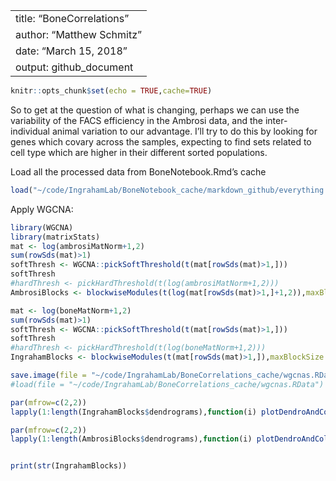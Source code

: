 
---
title: "BoneCorrelations"
author: "Matthew Schmitz"
date: "March 15, 2018"
output: github_document
---

```r
knitr::opts_chunk$set(echo = TRUE,cache=TRUE)
```


So to get at the question of what is changing, perhaps we can use the variability of the FACS efficiency in the Ambrosi data, and the inter-individual animal variation to our advantage. I'll try to do this by looking for genes which covary across the samples, expecting to find sets related to cell type which are higher in their different sorted populations.

Load all the processed data from BoneNotebook.Rmd's cache

```r
load("~/code/IngrahamLab/BoneNotebook_cache/markdown_github/everything.RData")

```

Apply WGCNA:

```r
library(WGCNA)
library(matrixStats)
mat <- log(ambrosiMatNorm+1,2)
sum(rowSds(mat)>1)
softThresh <- WGCNA::pickSoftThreshold(t(mat[rowSds(mat)>1,]))
softThresh
#hardThresh <- pickHardThreshold(t(log(ambrosiMatNorm+1,2)))
AmbrosiBlocks <- blockwiseModules(t(log(mat[rowSds(mat)>1,]+1,2)),maxBlockSize = 8000,power = 10,deepSplit = 1)

```

```r
mat <- log(boneMatNorm+1,2)
sum(rowSds(mat)>1)
softThresh <- WGCNA::pickSoftThreshold(t(mat[rowSds(mat)>1,]))
softThresh
#hardThresh <- pickHardThreshold(t(log(boneMatNorm+1,2)))
IngrahamBlocks <- blockwiseModules(t(mat[rowSds(mat)>1,]),maxBlockSize = 8000,power = 8,deepSplit = 1,de)

```

```r
save.image(file = "~/code/IngrahamLab/BoneCorrelations_cache/wgcnas.RData")
#load(file = "~/code/IngrahamLab/BoneCorrelations_cache/wgcnas.RData")

par(mfrow=c(2,2))
lapply(1:length(IngrahamBlocks$dendrograms),function(i) plotDendroAndColors(IngrahamBlocks$dendrograms[[i]],colors=IngrahamBlocks$colors[IngrahamBlocks$blockGenes[[i]]]))

par(mfrow=c(2,2))
lapply(1:length(AmbrosiBlocks$dendrograms),function(i) plotDendroAndColors(AmbrosiBlocks$dendrograms[[i]],colors=AmbrosiBlocks$colors[AmbrosiBlocks$blockGenes[[i]]]))


print(str(IngrahamBlocks))
```

